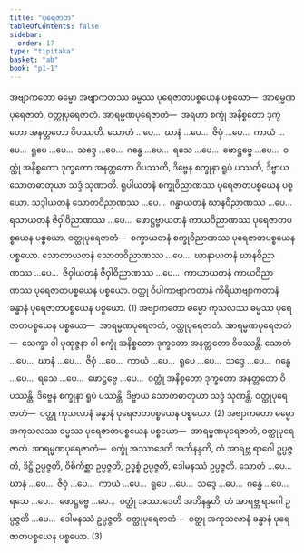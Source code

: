 ```yaml
---
title: "ပုရေဇာတ"
tableOfContents: false
sidebar:
  order: 17
type: "tipitaka"
basket: "ab"
book: "p1-1"
---
```



<DynamicBreadcrumb />

<Division number="288" book="p1-1" e="ch" v="36" p="86">

<Paragraph number="928" book="p1-1">
အဗျာကတော ဓမ္မော အဗျာကတဿ ဓမ္မဿ ပုရေဇာတပစ္စယေန ပစ္စယော—  အာရမ္မဏပုရေဇာတံ, ဝတ္ထုပုရေဇာတံ.
</Paragraph>

<Paragraph number="929" book="p1-1">
<Emphasis>အာရမ္မဏပုရေဇာတံ</Emphasis>—  အရဟာ စက္ခုံ အနိစ္စတော ဒုက္ခတော အနတ္တတော ဝိပဿတိ. သောတံ …ပေ…  ဃာနံ …ပေ…  ဇိဝှံ …ပေ…  ကာယံ …ပေ…  ရူပေ …ပေ…  သဒ္ဒေ …ပေ…  ဂန္ဓေ …ပေ…  ရသေ …ပေ…  ဖောဋ္ဌဗ္ဗေ …ပေ…  ဝတ္ထုံ အနိစ္စတော ဒုက္ခတော အနတ္တတော ဝိပဿတိ, ဒိဗ္ဗေန စက္ခုနာ ရူပံ ပဿတိ, ဒိဗ္ဗာယ သောတဓာတုယာ သဒ္ဒံ သုဏာတိ. ရူပါယတနံ စက္ခုဝိညာဏဿ ပုရေဇာတပစ္စယေန ပစ္စယော. သဒ္ဒါယတနံ သောတဝိညာဏဿ …ပေ…  ဂန္ဓာယတနံ ဃာနဝိညာဏဿ …ပေ…  ရသာယတနံ ဇိဝှါဝိညာဏဿ …ပေ…  ဖောဋ္ဌဗ္ဗာယတနံ ကာယဝိညာဏဿ ပုရေဇာတပစ္စယေန ပစ္စယော.
</Paragraph>

<Paragraph number="930" book="p1-1">
<Emphasis>ဝတ္ထုပုရေဇာတံ</Emphasis>—  စက္ခာယတနံ စက္ခုဝိညာဏဿ ပုရေဇာတပစ္စယေန ပစ္စယော. သောတာယတနံ သောတဝိညာဏဿ …ပေ…  ဃာနာယတနံ ဃာနဝိညာဏဿ …ပေ…  ဇိဝှါယတနံ ဇိဝှါဝိညာဏဿ …ပေ…  ကာယာယတနံ ကာယဝိညာဏဿ ပုရေဇာတပစ္စယေန ပစ္စယော. ဝတ္ထု ဝိပါကာဗျာကတာနံ ကိရိယာဗျာကတာနံ ခန္ဓာနံ ပုရေဇာတပစ္စယေန ပစ္စယော. (1)
</Paragraph>

<Paragraph number="931" book="p1-1">
အဗျာကတော ဓမ္မော ကုသလဿ ဓမ္မဿ ပုရေဇာတပစ္စယေန ပစ္စယော—  အာရမ္မဏပုရေဇာတံ, ဝတ္ထုပုရေဇာတံ.
</Paragraph>

<Paragraph number="932" book="p1-1">
<Emphasis>အာရမ္မဏပုရေဇာတံ</Emphasis>—  သေက္ခာ ဝါ ပုထုဇ္ဇနာ ဝါ စက္ခုံ အနိစ္စတော ဒုက္ခတော အနတ္တတော ဝိပဿန္တိ. သောတံ …ပေ…  ဃာနံ …ပေ…  ဇိဝှံ …ပေ…  ကာယံ …ပေ…  ရူပေ …ပေ…  သဒ္ဒေ …ပေ…  ဂန္ဓေ …ပေ…  ရသေ …ပေ…  ဖောဋ္ဌဗ္ဗေ …ပေ…  ဝတ္ထုံ အနိစ္စတော ဒုက္ခတော အနတ္တတော ဝိပဿန္တိ. ဒိဗ္ဗေန စက္ခုနာ ရူပံ ပဿန္တိ. ဒိဗ္ဗာယ သောတဓာတုယာ သဒ္ဒံ သုဏန္တိ.
</Paragraph>

<Paragraph number="933" book="p1-1">
<Emphasis>ဝတ္ထုပုရေဇာတံ</Emphasis>—  ဝတ္ထု ကုသလာနံ ခန္ဓာနံ ပုရေဇာတပစ္စယေန ပစ္စယော. (2)
</Paragraph>

<Paragraph number="934" book="p1-1">
အဗျာကတော ဓမ္မော အကုသလဿ ဓမ္မဿ ပုရေဇာတပစ္စယေန ပစ္စယော—  အာရမ္မဏပုရေဇာတံ, ဝတ္ထုပုရေဇာတံ. <Emphasis>အာရမ္မဏပုရေဇာတံ</Emphasis>—  စက္ခုံ အဿာဒေတိ အဘိနန္ဒတိ, တံ အာရဗ္ဘ ရာဂေါ ဥပ္ပဇ္ဇတိ, ဒိဋ္ဌိ ဥပ္ပဇ္ဇတိ, ဝိစိကိစ္ဆာ ဥပ္ပဇ္ဇတိ, ဥဒ္ဓစ္စံ ဥပ္ပဇ္ဇတိ, ဒေါမနဿံ ဥပ္ပဇ္ဇတိ. သောတံ …ပေ…  ဃာနံ …ပေ…  ဇိဝှံ …ပေ…  ကာယံ …ပေ…  ရူပေ …ပေ…  သဒ္ဒေ …ပေ…  ဂန္ဓေ …ပေ…  ရသေ …ပေ…  ဖောဋ္ဌဗ္ဗေ …ပေ…  ဝတ္ထုံ အဿာဒေတိ အဘိနန္ဒတိ, တံ အာရဗ္ဘ ရာဂေါ ဥပ္ပဇ္ဇတိ …ပေ…  ဒေါမနဿံ ဥပ္ပဇ္ဇတိ.
</Paragraph>

<Paragraph number="935" book="p1-1">
<Emphasis>ဝတ္ထုပုရေဇာတံ</Emphasis>—  ဝတ္ထု အကုသလာနံ ခန္ဓာနံ ပုရေဇာတပစ္စယေန ပစ္စယော. (3)
</Paragraph>
</Division>